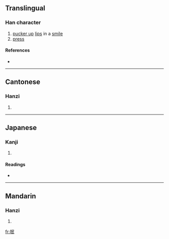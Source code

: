 ==Translingual==

===Han character===
{{Han char|rn=64|rad=手|as=05|sn=8|four=5704<sub>7</sub>|canj=手口女心 (QRVP)}}

# [[pucker up]] [[lips]] in a [[smile]]
# [[press]]

====References====
* {{Han ref|kx=0424.100|dkj=11932|dj=0772.060|hdz=31859.030|uh=62BF|ud=25279|bh=A9D7|bd=43479}}

----

==Cantonese==

===Hanzi===
{{yue-hanzi|jyut=|y=[[man5]]}}

# {{defn|Cantonese}}

----

==Japanese==

===Kanji===
{{ja-kanji|grade=|rs=手05}}

# {{defn|Japanese}}

====Readings====
* {{ja-readings|on=[[びん]] (bin), [[みん]] (min)|kun=[[なでる]] (naderu)}}

----

==Mandarin==

===Hanzi===
{{cmn-hanzi|pin=[[bì]] ([[bi4]]), [[mǐn]] ([[min3]])|wg=pi<sup>4</sup>, min<sup>3</sup>}}

# {{defn|Mandarin}}

[[fr:抿]]